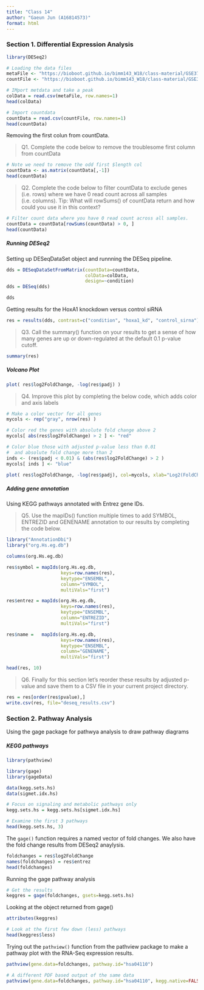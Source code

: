 ```yaml
---
title: "Class 14"
author: "Gaeun Jun (A16814573)"
format: html
---
```


### Section 1. Differential Expression Analysis

```r
library(DESeq2)
```

```r
# Loading the data files
metaFile <- "https://bioboot.github.io/bimm143_W18/class-material/GSE37704_metadata.csv"
countFile <- "https://bioboot.github.io/bimm143_W18/class-material/GSE37704_featurecounts.csv"

# IMport metdata and take a peak 
colData = read.csv(metaFile, row.names=1)
head(colData)
```

```r
# Import countdata
countData = read.csv(countFile, row.names=1)
head(countData)
```

Removing the first colun from countData. 

> Q1. Complete the code below to remove the troublesome first column from countData

```r
# Note we need to remove the odd first $length col
countData <- as.matrix(countData[,-1])
head(countData)
```

> Q2. Complete the code below to filter countData to exclude genes (i.e. rows) where we have 0 read count across all samples (i.e. columns).
Tip: What will rowSums() of countData return and how could you use it in this context?


```r
# Filter count data where you have 0 read count across all samples.
countData = countData[rowSums(countData) > 0, ]
head(countData)
```

##### Running DESeq2

Setting up DESeqDataSet object and runnning the DESeq pipeline.

```r
dds = DESeqDataSetFromMatrix(countData=countData,
                             colData=colData,
                             design=~condition)
dds = DESeq(dds)
```

```r
dds
```

Getting results for the HoxA1 knockdown versus control siRNA

```r
res = results(dds, contrast=c("condition", "hoxa1_kd", "control_sirna"))
```

> Q3. Call the summary() function on your results to get a sense of how many genes are up or down-regulated at the default 0.1 p-value cutoff.

```r
summary(res)
```

##### Volcano Plot


```r
plot( res$log2FoldChange, -log(res$padj) )
```

> Q4. Improve this plot by completing the below code, which adds color and axis labels

```r
# Make a color vector for all genes
mycols <- rep("gray", nrow(res) )

# Color red the genes with absolute fold change above 2
mycols[ abs(res$log2FoldChange) > 2 ] <- "red"

# Color blue those with adjusted p-value less than 0.01
#  and absolute fold change more than 2
inds <- (res$padj < 0.01) & (abs(res$log2FoldChange) > 2 )
mycols[ inds ] <- "blue"

plot( res$log2FoldChange, -log(res$padj), col=mycols, xlab="Log2(FoldChange)", ylab="-Log(P-value)" )
```

##### Adding gene annotation

Using KEGG pathways annotated with Entrez gene IDs. 

> Q5. Use the mapIDs() function multiple times to add SYMBOL, ENTREZID and GENENAME annotation to our results by completing the code below.

```r
library("AnnotationDbi")
library("org.Hs.eg.db")

columns(org.Hs.eg.db)

res$symbol = mapIds(org.Hs.eg.db,
                    keys=row.names(res), 
                    keytype="ENSEMBL",
                    column="SYMBOL",
                    multiVals="first")

res$entrez = mapIds(org.Hs.eg.db,
                    keys=row.names(res),
                    keytype="ENSEMBL",
                    column="ENTREZID",
                    multiVals="first")

res$name =   mapIds(org.Hs.eg.db,
                    keys=row.names(res),
                    keytype="ENSEMBL",
                    column="GENENAME",
                    multiVals="first")

head(res, 10)
```

> Q6. Finally for this section let's reorder these results by adjusted p-value and save them to a CSV file in your current project directory.

```r
res = res[order(res$pvalue),]
write.csv(res, file="deseq_results.csv")
```

### Section 2. Pathway Analysis

Using the gage package for pathwya analysis to draw pathway diagrams

##### KEGG pathways

```r
library(pathview)
```

```r
library(gage)
library(gageData)

data(kegg.sets.hs)
data(sigmet.idx.hs)

# Focus on signaling and metabolic pathways only
kegg.sets.hs = kegg.sets.hs[sigmet.idx.hs]

# Examine the first 3 pathways
head(kegg.sets.hs, 3)
```

The `gage()` function requires a named vector of fold changes. We also have the fold change results from DESeq2 anaylysis. 

```r
foldchanges = res$log2FoldChange
names(foldchanges) = res$entrez
head(foldchanges)
```

Running the gage pathway analysis

```r
# Get the results
keggres = gage(foldchanges, gsets=kegg.sets.hs)
```

Looking at the object returned from gage()

```r
attributes(keggres)
```

```r
# Look at the first few down (less) pathways
head(keggres$less)
```

Trying out the `pathview()` function from the pathview package to make a pathway plot with the RNA-Seq expression results. 

```r
pathview(gene.data=foldchanges, pathway.id="hsa04110")
```

```r
# A different PDF based output of the same data
pathview(gene.data=foldchanges, pathway.id="hsa04110", kegg.native=FALSE)
```

























